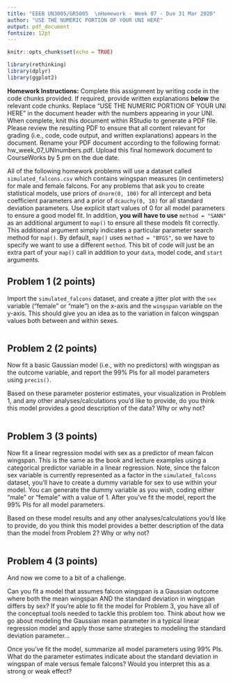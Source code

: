 ```yaml
---
title: "EEEB UN3005/GR5005  \nHomework - Week 07 - Due 31 Mar 2020"
author: "USE THE NUMERIC PORTION OF YOUR UNI HERE"
output: pdf_document
fontsize: 12pt
---
```


```r

knitr::opts_chunk$set(echo = TRUE)

library(rethinking)
library(dplyr)
library(ggplot2)
```


**Homework Instructions:** Complete this assignment by writing code in the code chunks provided. If required, provide written explanations **below** the relevant code chunks. Replace "USE THE NUMERIC PORTION OF YOUR UNI HERE" in the document header with the numbers appearing in your UNI. When complete, knit this document within RStudio to generate a PDF file. Please review the resulting PDF to ensure that all content relevant for grading (i.e., code, code output, and written explanations) appears in the document. Rename your PDF document according to the following format: hw_week_07_UNInumbers.pdf. Upload this final homework document to CourseWorks by 5 pm on the due date.


All of the following homework problems will use a dataset called `simulated_falcons.csv` which contains wingspan measures (in centimeters) for male and female falcons. For any problems that ask you to create statistical models, use priors of `dnorm(0, 100)` for all intercept and beta coefficient parameters and a prior of `dcauchy(0, 10)` for all standard deviation parameters. Use explicit start values of 0 for all model parameters to ensure a good model fit. In addition, **you will have to use** `method = "SANN"` as an additional argument to `map()` to ensure all these models fit correctly. This additional argument simply indicates a particular parameter search method for `map()`. By default, `map()` uses `method = "BFGS"`, so we have to specify we want to use a different `method`. This bit of code will just be an extra part of your `map()` call in addition to your `data`, model code, and `start` arguments.


## Problem 1 (2 points)

Import the `simulated_falcons` dataset, and create a jitter plot with the `sex` variable ("female" or "male") on the x-axis and the `wingspan` variable on the y-axis. This should give you an idea as to the variation in falcon wingspan values both between and within sexes.

```r

```


## Problem 2 (2 points)

Now fit a basic Gaussian model (i.e., with no predictors) with wingspan as the outcome variable, and report the 99% PIs for all model parameters using `precis()`.

Based on these parameter posterior estimates, your visualization in Problem 1, and any other analyses/calculations you'd like to provide, do you think this model provides a good description of the data? Why or why not?

```r

```


## Problem 3 (3 points)

Now fit a linear regression model with sex as a predictor of mean falcon wingspan. This is the same as the book and lecture examples using a categorical predictor variable in a linear regression. Note, since the falcon sex variable is currently represented as a factor in the `simulated_falcons` dataset, you'll have to create a dummy variable for sex to use within your model. You can generate the dummy variable as you wish, coding either "male" or "female" with a value of 1. After you've fit the model, report the 99% PIs for all model parameters. 

Based on these model results and any other analyses/calculations you'd like to provide, do you think this model provides a better description of the data than the model from Problem 2? Why or why not?

```r

```


## Problem 4 (3 points)

And now we come to a bit of a challenge.

Can you fit a model that assumes falcon wingspan is a Gaussian outcome where both the mean wingspan AND the standard deviation in wingspan differs by sex? If you're able to fit the model for Problem 3, you have all of the conceptual tools needed to tackle this problem too. Think about how we go about modeling the Gaussian mean parameter in a typical linear regression model and apply those same strategies to modeling the standard deviation parameter...

Once you've fit the model, summarize all model parameters using 99% PIs. What do the parameter estimates indicate about the standard deviation in wingspan of male versus female falcons? Would you interpret this as a strong or weak effect?

```r

```

